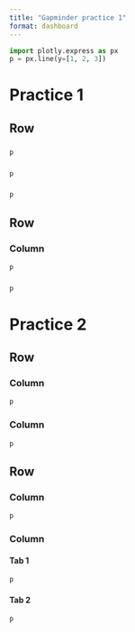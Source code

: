 ```yaml
---
title: "Gapminder practice 1"
format: dashboard
---
```


```python
import plotly.express as px
p = px.line(y=[1, 2, 3])
```

# Practice 1

## Row {height="30%"}

### 

```python
p
```

### 

```python
p
```

### 

```python
p
```

## Row {height="70%"}

### Column {width="70%"}

```python
p
```

### 

```python
p
```

# Practice 2

## Row {height="20%"}

### Column

```python
p
```

### Column

```python
p
```

## Row {height="80%"}

### Column {width="70%"}

```python
p
```

### Column {.tabset}

#### Tab 1

```python
p
```

#### Tab 2

```python
p
```
